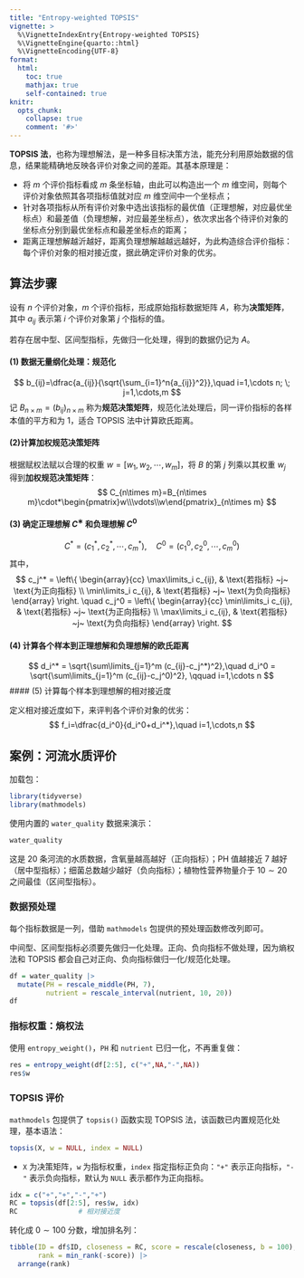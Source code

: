 ```yaml
---
title: "Entropy-weighted TOPSIS"
vignette: >
  %\VignetteIndexEntry{Entropy-weighted TOPSIS}
  %\VignetteEngine{quarto::html}
  %\VignetteEncoding{UTF-8}
format:
  html:
    toc: true
    mathjax: true
    self-contained: true
knitr:
  opts_chunk:
    collapse: true
    comment: '#>'
---
```


**TOPSIS 法**，也称为理想解法，是一种多目标决策方法，能充分利用原始数据的信息，结果能精确地反映各评价对象之间的差距。其基本原理是：

- 将 $m$ 个评价指标看成 $m$ 条坐标轴，由此可以构造出一个 $m$ 维空间，则每个评价对象依照其各项指标值就对应 $m$ 维空间中一个坐标点；
- 针对各项指标从所有评价对象中选出该指标的最优值（正理想解，对应最优坐标点）和最差值（负理想解，对应最差坐标点），依次求出各个待评价对象的坐标点分别到最优坐标点和最差坐标点的距离；
- 距离正理想解越沂越好，距离负理想解越越远越好，为此构造综合评价指标：每个评价对象的相对接近度，据此确定评价对象的优劣。

## 算法步骤

设有 $n$ 个评价对象，$m$ 个评价指标，形成原始指标数据矩阵 $A$，称为**决策矩阵**，其中 $a_{ij}$ 表示第 $i$ 个评价对象第 $j$ 个指标的值。

若存在居中型、区间型指标，先做归一化处理，得到的数据仍记为 $A$。

#### (1) 数据无量纲化处理：规范化

$$
b_{ij}=\dfrac{a_{ij}}{\sqrt{\sum_{i=1}^n{a_{ij}}^2}},\quad i=1,\cdots n; \; j=1,\cdots,m
$$
记 $B_{n\times m}=(b_{ij})_{n\times m}$ 称为**规范决策矩阵**，规范化法处理后，同一评价指标的各样本值的平方和为 $1$，适合 TOPSIS 法中计算欧氏距离。

#### (2)计算加权规范决策矩阵

根据赋权法赋以合理的权重 $w=[w_1,w_2,\cdots,w_m]$，将 $B$ 的第 $j$ 列乘以其权重 $w_j$ 得到**加权规范决策矩阵**：
$$
C_{n\times m}=B_{n\times m}\cdot*\begin{pmatrix}w\\\vdots\\w\end{pmatrix}_{n\times m}
$$

#### (3) 确定正理想解 $C^∗$ 和负理想解 $C^0$

$$
C^* =  (c_1^*,c_2^*,\cdots,c_m^*), \quad C^0 = (c_1^0,c_2^0,\cdots,c_m^0)
$$
其中，
$$
c_j^* = \left\{ 
\begin{array}{cc}
\max\limits_i c_{ij}, & \text{若指标} ~j~ \text{为正向指标} \\
\min\limits_i c_{ij}, & \text{若指标} ~j~ \text{为负向指标}
\end{array}
\right. \quad c_j^0 = \left\{ 
\begin{array}{cc}
\min\limits_i c_{ij}, & \text{若指标} ~j~ \text{为正向指标} \\
\max\limits_i c_{ij}, & \text{若指标} ~j~ \text{为负向指标}
\end{array}
\right.
$$
 
#### (4) 计算各个样本到正理想解和负理想解的欧氏距离

$$
d_i^* = \sqrt{\sum\limits_{j=1}^m (c_{ij}-c_j^*)^2},\quad d_i^0 = \sqrt{\sum\limits_{j=1}^m (c_{ij}-c_j^0)^2}, \qquad i=1,\cdots n
$$
#### (5) 计算每个样本到理想解的相对接近度

定义相对接近度如下，来评判各个评价对象的优劣：
$$
f_i=\dfrac{d_i^0}{d_i^0+d_i^*},\quad i=1,\cdots,n 
$$

## 案例：河流水质评价

加载包：

```r
library(tidyverse)
library(mathmodels)
```

使用内置的 `water_quality` 数据来演示：

```r
water_quality 
```

这是 $20$ 条河流的水质数据，含氧量越高越好（正向指标）；PH 值越接近 $7$ 越好（居中型指标）；细菌总数越少越好（负向指标）；植物性营养物量介于 $10 \sim 20$ 之间最佳（区间型指标）。

### 数据预处理

每个指标数据是一列，借助 `mathmodels` 包提供的预处理函数修改列即可。

中间型、区间型指标必须要先做归一化处理。正向、负向指标不做处理，因为熵权法和 TOPSIS 都会自己对正向、负向指标做归一化/规范化处理。

```r
df = water_quality |>
  mutate(PH = rescale_middle(PH, 7),
         nutrient = rescale_interval(nutrient, 10, 20))
df
```

### 指标权重：熵权法

使用 `entropy_weight()`，`PH` 和 `nutrient` 已归一化，不再重复做：

```r
res = entropy_weight(df[2:5], c("+",NA,"-",NA))   
res$w
```

### TOPSIS 评价

`mathmodels` 包提供了 `topsis()` 函数实现 TOPSIS 法，该函数已内置规范化处理，基本语法：

```r
topsis(X, w = NULL, index = NULL)
```

- `X` 为决策矩阵，`w` 为指标权重，`index` 指定指标正负向：`"+"` 表示正向指标，`"-"` 表示负向指标，默认为 `NULL` 表示都作为正向指标。 



```r
idx = c("+","+","-","+")
RC = topsis(df[2:5], res$w, idx)
RC               # 相对接近度
```

转化成 $0 \sim 100$ 分数，增加排名列：

```r
tibble(ID = df$ID, closeness = RC, score = rescale(closeness, b = 100),
       rank = min_rank(-score)) |>
  arrange(rank)
```


